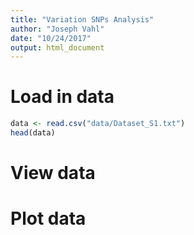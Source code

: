 ```yaml
---
title: "Variation SNPs Analysis"
author: "Joseph Vahl"
date: "10/24/2017"
output: html_document
---
```


# Load in data
```r
data <- read.csv("data/Dataset_S1.txt")
head(data)
```

# View data


# Plot data